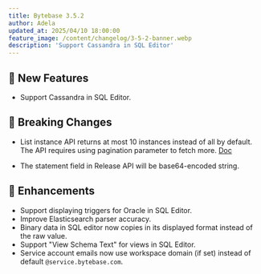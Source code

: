 ```yaml
---
title: Bytebase 3.5.2
author: Adela
updated_at: 2025/04/10 18:00:00
feature_image: /content/changelog/3-5-2-banner.webp
description: 'Support Cassandra in SQL Editor'
---
```



## 🚀 New Features

- Support Cassandra in SQL Editor.

## 🔔 Breaking Changes

- List instance API returns at most 10 instances instead of all by default. The API requires using pagination parameter to fetch more. [Doc](https://api.bytebase.com/#tag/instanceservice/GET/v1/instances)

- The statement field in Release API will be base64-encoded string. 

## 🎄 Enhancements

- Support displaying triggers for Oracle in SQL Editor.
- Improve Elasticsearch parser accuracy.
- Binary data in SQL editor now copies in its displayed format instead of the raw value.
- Support "View Schema Text" for views in SQL Editor.
- Service account emails now use workspace domain (if set) instead of default `@service.bytebase.com`.

<InstallUpgrade />
